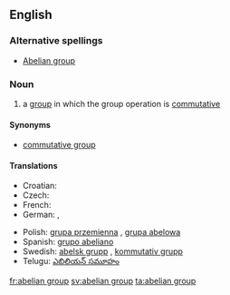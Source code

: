 {{wikipedia}}
==English==

===Alternative spellings===
* [[Abelian group]]

===Noun===
{{en-noun|sg=[[abelian]] [[group]]}}

# {{algebra}} a [[group]] in which the group operation is [[commutative]]

====Synonyms====
* [[commutative group]]

====Translations====
{{top}}
* Croatian: {{t-|hr|Abelova grupa|f}}
* Czech: {{t-|cs|abelovská grupa|f}}
* French: {{t|fr|groupe abélien|m}}
* German: {{t|de|abelsche Gruppe|f}}, {{t|de|kommutative Gruppe|f}}
{{mid}}
* Polish: [[grupa przemienna]] {{f}}, [[grupa abelowa]] {{f}}
* Spanish: [[grupo abeliano]] {{m}}
* Swedish: [[abelsk grupp]] {{c}}, [[kommutativ grupp]] {{c}}
* Telugu: [[ఎబిలియన్ సమూహం]]
{{bottom}}

[[fr:abelian group]]
[[sv:abelian group]]
[[ta:abelian group]]